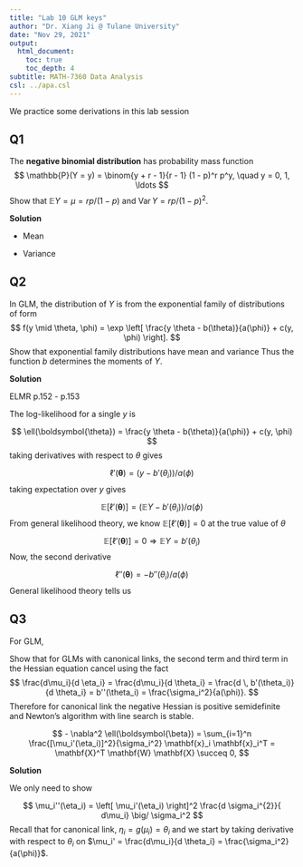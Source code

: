 ```yaml
---
title: "Lab 10 GLM keys"
author: "Dr. Xiang Ji @ Tulane University"
date: "Nov 29, 2021"
output:
  html_document:
    toc: true
    toc_depth: 4  
subtitle: MATH-7360 Data Analysis
csl: ../apa.csl
---
```


We practice some derivations in this lab session

## Q1

The **negative binomial distribution** has probability mass function
$$
\mathbb{P}(Y = y) = \binom{y + r - 1}{r - 1} (1 - p)^r p^y, \quad y = 0, 1, \ldots
$$
Show that $\mathbb{E}Y = \mu = rp / (1 - p)$ and $\operatorname{Var} Y = r p / (1 - p)^2$.

**Solution**

- Mean

\begin{eqnarray*}
\mathbb{E}Y 
&=& \sum_{y=0}^{\infty}{y \binom{y + r - 1}{r - 1} (1 - p)^r p^y} \\
&=& \sum_{y=1}^{\infty}{\frac{(y+r-1)!}{(y-1)!(r-1)!}(1 - p)^r p^y} \\
&=& \sum_{y^{*}=0}^{\infty}{p \frac{(y^{*}+r)!}{y^{*}!(r-1)!}(1 - p)^r p^{y^{*}}} \\
&=& \sum_{y^{*}=0}^{\infty}{ \frac{rp}{1-p} \binom{y^{*} + r}{r}(1 - p)^{r+1} p^{y^{*}}} \\
&=& \frac{rp}{1-p} \\
\end{eqnarray*}

- Variance

\begin{eqnarray*}
\operatorname{Var} Y &=& \mathbb{E}Y^2 - (\mathbb{E}Y)^2 \\
\\
\mathbb{E}Y^2 
&=& \sum_{y=0}^{\infty}{y^2 \binom{y + r - 1}{r - 1} (1 - p)^r p^y} \\
&=& \sum_{y=1}^{\infty}{y \frac{(y+r-1)!}{(y-1)!(r-1)!}(1 - p)^r p^y} \\
&=& \sum_{y=1}^{\infty}{(y - 1 + 1) \frac{(y+r-1)!}{(y-1)!(r-1)!}(1 - p)^r p^{y}} \\
&=& \sum_{y=2}^{\infty}{\frac{(y+r-1)!}{(y-2)!(r-1)!}(1 - p)^r p^{y}} + \sum_{y=1}^{\infty}{\frac{(y+r-1)!}{(y-1)!(r-1)!}(1 - p)^r p^y} \\
&=& \sum_{y=0}^{\infty}{\frac{(y+r+1)!}{y!(r-1)!} (1 - p)^r p^y p^2} + \mathbb{E}Y\\
&=& \sum_{y=0}^{\infty}{\frac{r(r+1)p^2}{(1-p)^2} \binom{y + r + 1}{r + 1} (1 - p)^{r+2} p^y} + \mathbb{E}Y \\
&=& \frac{r(r+1)p^2}{(1-p)^2} + \frac{rp}{1-p} \\
\\
\operatorname{Var} Y 
&=& \frac{r(r+1)p^2}{(1-p)^2} + \frac{rp}{1-p} - \frac{r^2p^2}{(1-p)^2} \\
&=& \frac{rp}{(1-p)^2}
\end{eqnarray*}


## Q2 

In GLM, the distribution of $Y$ is from the exponential family of distributions of form
$$
  f(y \mid \theta, \phi) = \exp \left[ \frac{y \theta - b(\theta)}{a(\phi)} + c(y, \phi) \right].
$$
Show that exponential family distributions have mean and variance
\begin{eqnarray*}
  \mathbb{E}Y &=& \mu = b'(\theta) \\
  \operatorname{Var}Y &=& \sigma^2 = b''(\theta) a(\phi).
\end{eqnarray*}
Thus the function $b$ determines the moments of $Y$.

**Solution**

ELMR p.152 - p.153

The log-likelihood for a single $y$ is 

$$
\ell(\boldsymbol{\theta}) = \frac{y \theta - b(\theta)}{a(\phi)} + c(y, \phi)
$$
taking derivatives with respect to $\theta$ gives

$$
\ell '(\boldsymbol{\theta}) = \left(y  - b'(\theta_i)\right)/{a(\phi)}
$$
taking expectation over $y$ gives

$$
\mathbb{E} \left[\ell '(\boldsymbol{\theta})\right] = \left(\mathbb{E}Y  - b'(\theta_i)\right)/{a(\phi)}
$$
From general likelihood theory, we know $\mathbb{E} \left[\ell '(\boldsymbol{\theta})\right] = 0$ at the true value of $\theta$

$$
\mathbb{E} \left[\ell '(\boldsymbol{\theta})\right] = 0 \Rightarrow \mathbb{E}Y  = b'(\theta_i)
$$
Now, the second derivative

$$
\ell ''(\boldsymbol{\theta}) = - b''(\theta_i)/{a(\phi)}
$$
General likelihood theory tells us

\begin{eqnarray*}
\mathbb{E} \left[\ell ''(\boldsymbol{\theta}) \right] &=& - \mathbb{E} \left[ \ell '(\boldsymbol{\theta})^2 \right] \\
  b''(\theta_i)/{a(\phi)} 
  &=& \mathbb{E} \left[ \left(Y  - b'(\theta_i)\right)^2 \right]/{a^2(\phi)} \\
  &=& \mathbb{E} \left[ \left(Y  - \mathbb{E}Y \right)^2 \right]/{a^2(\phi)} \\
\Rightarrow   \operatorname{Var}Y &=& b''(\theta) a(\phi).
\end{eqnarray*}





## Q3

For GLM, 
\begin{eqnarray*}
  \ell(\boldsymbol{\beta}) &=& \sum_{i=1}^n \frac{y_i \theta_i - b(\theta_i)}{a(\phi)} + c(y_i, \phi) \\
  \nabla \ell(\boldsymbol{\beta}) &=& \sum_{i=1}^n \frac{(y_i - \mu_i) \mu_i'(\eta_i)}{\sigma_i^2} \mathbf{x}_i \\
  - \nabla^2 \ell(\boldsymbol{\beta}) &=& \sum_{i=1}^n \frac{[\mu_i'(\eta_i)]^2}{\sigma_i^2} \mathbf{x}_i \mathbf{x}_i^T - \sum_{i=1}^n \frac{(y_i - \mu_i) \mu_i''(\eta_i)}{\sigma_i^2} \mathbf{x}_i \mathbf{x}_i^T \\
  & & + \sum_{i=1}^n \frac{(y_i - \mu_i) [\mu_i'(\eta_i)]^2 (d \sigma_i^{2} / d\mu_i)}{\sigma_i^4} \mathbf{x}_i \mathbf{x}_i^T.
\end{eqnarray*}

Show that for GLMs with canonical links, the second term and third term in the Hessian equation cancel using the fact
$$
\frac{d\mu_i}{d \eta_i} = \frac{d\mu_i}{d \theta_i} = \frac{d \, b'(\theta_i)}{d \theta_i} = b''(\theta_i) = \frac{\sigma_i^2}{a(\phi)}.
$$
Therefore for canonical link the negative Hessian is positive semidefinite and Newton's algorithm with line search is stable.

$$
  - \nabla^2 \ell(\boldsymbol{\beta}) = \sum_{i=1}^n \frac{[\mu_i'(\eta_i)]^2}{\sigma_i^2} \mathbf{x}_i \mathbf{x}_i^T = \mathbf{X}^T \mathbf{W} \mathbf{X} \succeq 0,
$$

**Solution**

We only need to show

$$
\mu_i''(\eta_i) = \left[ \mu_i'(\eta_i) \right]^2 \frac{d \sigma_i^{2}}{ d\mu_i} \big/ \sigma_i^2
$$
Recall that for canonical link, $\eta_i = g(\mu_i) = \theta_i$ and we start by taking derivative with respect to $\theta_i$ on $\mu_i' =  \frac{d\mu_i}{d \theta_i} = \frac{\sigma_i^2}{a(\phi)}$.


\begin{eqnarray*}
\mu_i'' 
&=& \frac{1}{a(\phi)} \frac{d \sigma_i^2}{d \theta_i} \\
&=& \frac{1}{a(\phi)} \frac{d \sigma_i^2}{d \mu_i} \frac{d \mu_i}{d \theta_i} \\
&=& \frac{\sigma_i^2}{a^2(\phi)} \frac{d \sigma_i^2}{d \mu_i} \\
&=& \left[ \mu_i'(\eta_i) \right]^2 \frac{d \sigma_i^{2}}{ d\mu_i} \big/ \sigma_i^2 \\
\end{eqnarray*}



